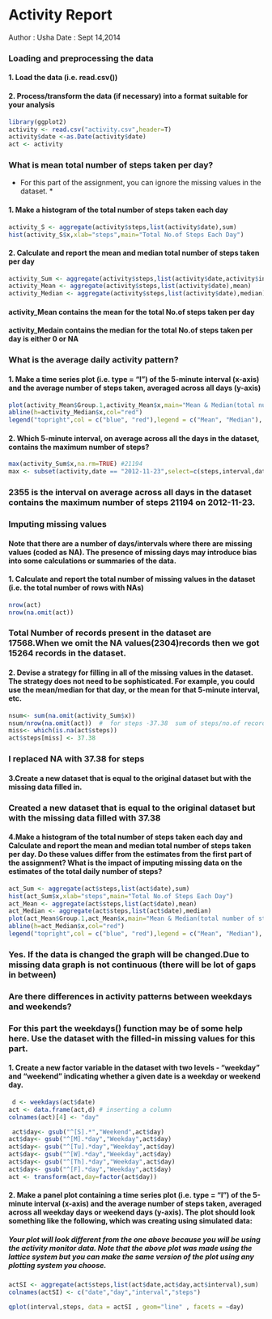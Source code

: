 # Activity Report
Author    : Usha
Date      : Sept 14,2014

### Loading and preprocessing the data
#### 1. Load the data (i.e. read.csv())

#### 2. Process/transform the data (if necessary) into a format suitable for your analysis
```r
library(ggplot2)
activity <- read.csv("activity.csv",header=T)
activity$date <-as.Date(activity$date)
act <- activity
```

### What is mean total number of steps taken per day?
* For this part of the assignment, you can ignore the missing values in the dataset. *

#### 1. Make a histogram of the total number of steps taken each day

```r
activity_S <- aggregate(activity$steps,list(activity$date),sum)
hist(activity_S$x,xlab="steps",main="Total No.of Steps Each Day")
```

#### 2. Calculate and report the mean and median total number of steps taken per day
```r
activity_Sum <- aggregate(activity$steps,list(activity$date,activity$interval),sum)
activity_Mean <- aggregate(activity$steps,list(activity$date),mean)
activity_Median <- aggregate(activity$steps,list(activity$date),median)

```


#### activity_Mean contains the mean for the total No.of steps taken per day 

#### activity_Medain contains the median for the total No.of steps taken per day is either 0 or NA

### What is the average daily activity pattern?

#### 1. Make a time series plot (i.e. type = "l") of the 5-minute interval (x-axis) and the average number of steps taken, averaged across all days (y-axis)


```r
plot(activity_Mean$Group.1,activity_Mean$x,main="Mean & Median(total number of steps taken per day)",ylab="Steps",xlab="Oct & Nov Month",col="blue",type="l")
abline(h=activity_Median$x,col="red")
legend("topright",col = c("blue", "red"),legend = c("Mean", "Median"), lty=1)
```

#### 2. Which 5-minute interval, on average across all the days in the dataset, contains the maximum number of steps?

```r
max(activity_Sum$x,na.rm=TRUE) #21194
max <- subset(activity,date == "2012-11-23",select=c(steps,interval,date))
```

### 2355 is the interval on average across all days in the dataset contains the maximum number of steps 21194 on 2012-11-23.

### Imputing missing values

#### Note that there are a number of days/intervals where there are missing values (coded as NA). The presence of missing days may introduce bias into some calculations or summaries of the data.

#### 1. Calculate and report the total number of missing values in the dataset (i.e. the total number of rows with NAs)

```r
nrow(act)
nrow(na.omit(act))
```

### Total Number of records present in the dataset are 17568.When we omit the NA values(2304)records then we got 15264 records in the dataset.

#### 2. Devise a strategy for filling in all of the missing values in the dataset. The strategy does not need to be sophisticated. For example, you could use the mean/median for that day, or the mean for that 5-minute interval, etc.

```r
nsum<- sum(na.omit(activity_Sum$x))
nsum/nrow(na.omit(act))  #  for steps -37.38  sum of steps/no.of records
miss<- which(is.na(act$steps))
act$steps[miss] <- 37.38
```

### I replaced NA with 37.38 for steps


#### 3.Create a new dataset that is equal to the original dataset but with the missing data filled in.

### Created a new dataset that is equal to the original dataset but with the missing data filled with 37.38


#### 4.Make a histogram of the total number of steps taken each day and Calculate and report the mean and median total number of steps taken per day. Do these values differ from the estimates from the first part of the assignment? What is the impact of imputing missing data on the estimates of the total daily number of steps?

```r
act_Sum <- aggregate(act$steps,list(act$date),sum)
hist(act_Sum$x,xlab="steps",main="Total No.of Steps Each Day")
act_Mean <- aggregate(act$steps,list(act$date),mean)
act_Median <- aggregate(act$steps,list(act$date),median)
plot(act_Mean$Group.1,act_Mean$x,main="Mean & Median(total number of steps taken per day)",ylab="Steps",xlab="Oct & Nov Month",col="blue",type="l")
abline(h=act_Median$x,col="red")
legend("topright",col = c("blue", "red"),legend = c("Mean", "Median"), lty=1)
```

### Yes. If the data is changed the graph will be changed.Due to missing data graph is not continuous (there will be lot of gaps in between)

### Are there differences in activity patterns between weekdays and weekends?
### For this part the weekdays() function may be of some help here. Use the dataset with the filled-in missing values for this part.
#### 1. Create a new factor variable in the dataset with two levels - "weekday" and "weekend" indicating whether a given date is a weekday or weekend day.
 
```r
 d <- weekdays(act$date)
act <- data.frame(act,d) # inserting a column 
colnames(act)[4] <- "day"

 act$day<- gsub("^[S].*","Weekend",act$day)
act$day<- gsub("^[M].*day","Weekday",act$day)
act$day<- gsub("^[Tu].*day","Weekday",act$day)
act$day<- gsub("^[W].*day","Weekday",act$day)
act$day<- gsub("^[Th].*day","Weekday",act$day)
act$day<- gsub("^[F].*day","Weekday",act$day)
act <- transform(act,day=factor(act$day))
```

#### 2. Make a panel plot containing a time series plot (i.e. type = "l") of the 5-minute interval (x-axis) and the average number of steps taken, averaged across all weekday days or weekend days (y-axis). The plot should look something like the following, which was creating using simulated data:
  
##### Your plot will look different from the one above because you will be using the activity monitor data. Note that the above plot was made using the lattice system but you can make the same version of the plot using any plotting system you choose.

```r
actSI <- aggregate(act$steps,list(act$date,act$day,act$interval),sum)
colnames(actSI) <- c("date","day","interval","steps")

qplot(interval,steps, data = actSI , geom="line" , facets = ~day)

```
